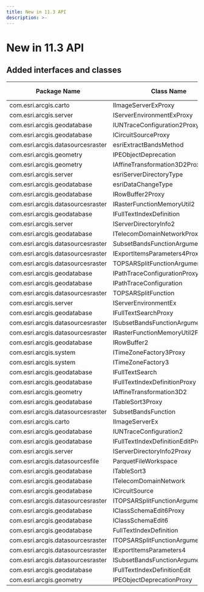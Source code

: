```yaml
---
title: New in 11.3 API 
description: >-
---
```


# New in 11.3 API

## Added interfaces and classes

| Package Name                      | Class Name                         | Class Type |
| --------------------------------- | ---------------------------------- | ---------- |
| com.esri.arcgis.carto             | IImageServerExProxy                | Class      |
| com.esri.arcgis.server            | IServerEnvironmentExProxy          | Class      |
| com.esri.arcgis.geodatabase       | IUNTraceConfiguration2Proxy        | Class      |
| com.esri.arcgis.geodatabase       | ICircuitSourceProxy                | Class      |
| com.esri.arcgis.datasourcesraster | esriExtractBandsMethod             | Interface  |
| com.esri.arcgis.geometry          | IPEObjectDeprecation               | Interface  |
| com.esri.arcgis.geometry          | IAffineTransformation3D2Proxy      | Class      |
| com.esri.arcgis.server            | esriServerDirectoryType            | Interface  |
| com.esri.arcgis.geodatabase       | esriDataChangeType                 | Interface  |
| com.esri.arcgis.geodatabase       | IRowBuffer2Proxy                   | Class      |
| com.esri.arcgis.datasourcesraster | IRasterFunctionMemoryUtil2         | Interface  |
| com.esri.arcgis.geodatabase       | IFullTextIndexDefinition           | Interface  |
| com.esri.arcgis.server            | IServerDirectoryInfo2              | Interface  |
| com.esri.arcgis.geodatabase       | ITelecomDomainNetworkProxy         | Class      |
| com.esri.arcgis.datasourcesraster | SubsetBandsFunctionArguments       | Class      |
| com.esri.arcgis.datasourcesraster | IExportItemsParameters4Proxy       | Class      |
| com.esri.arcgis.datasourcesraster | TOPSARSplitFunctionArguments       | Class      |
| com.esri.arcgis.geodatabase       | IPathTraceConfigurationProxy       | Class      |
| com.esri.arcgis.geodatabase       | IPathTraceConfiguration            | Interface  |
| com.esri.arcgis.datasourcesraster | TOPSARSplitFunction                | Class      |
| com.esri.arcgis.server            | IServerEnvironmentEx               | Interface  |
| com.esri.arcgis.geodatabase       | IFullTextSearchProxy               | Class      |
| com.esri.arcgis.datasourcesraster | ISubsetBandsFunctionArguments      | Interface  |
| com.esri.arcgis.datasourcesraster | IRasterFunctionMemoryUtil2Proxy    | Class      |
| com.esri.arcgis.geodatabase       | IRowBuffer2                        | Interface  |
| com.esri.arcgis.system            | ITimeZoneFactory3Proxy             | Class      |
| com.esri.arcgis.system            | ITimeZoneFactory3                  | Interface  |
| com.esri.arcgis.geodatabase       | IFullTextSearch                    | Interface  |
| com.esri.arcgis.geodatabase       | IFullTextIndexDefinitionProxy      | Class      |
| com.esri.arcgis.geometry          | IAffineTransformation3D2           | Interface  |
| com.esri.arcgis.geodatabase       | ITableSort3Proxy                   | Class      |
| com.esri.arcgis.datasourcesraster | SubsetBandsFunction                | Class      |
| com.esri.arcgis.carto             | IImageServerEx                     | Interface  |
| com.esri.arcgis.geodatabase       | IUNTraceConfiguration2             | Interface  |
| com.esri.arcgis.geodatabase       | IFullTextIndexDefinitionEditProxy  | Class      |
| com.esri.arcgis.server            | IServerDirectoryInfo2Proxy         | Class      |
| com.esri.arcgis.datasourcesfile   | ParquetFileWorkspace               | Class      |
| com.esri.arcgis.geodatabase       | ITableSort3                        | Interface  |
| com.esri.arcgis.geodatabase       | ITelecomDomainNetwork              | Interface  |
| com.esri.arcgis.geodatabase       | ICircuitSource                     | Interface  |
| com.esri.arcgis.datasourcesraster | ITOPSARSplitFunctionArgumentsProxy | Class      |
| com.esri.arcgis.geodatabase       | IClassSchemaEdit6Proxy             | Class      |
| com.esri.arcgis.geodatabase       | IClassSchemaEdit6                  | Interface  |
| com.esri.arcgis.geodatabase       | FullTextIndexDefinition            | Class      |
| com.esri.arcgis.datasourcesraster | ITOPSARSplitFunctionArguments      | Interface  |
| com.esri.arcgis.datasourcesraster | IExportItemsParameters4            | Interface  |
| com.esri.arcgis.datasourcesraster | ISubsetBandsFunctionArgumentsProxy | Class      |
| com.esri.arcgis.geodatabase       | IFullTextIndexDefinitionEdit       | Interface  |
| com.esri.arcgis.geometry          | IPEObjectDeprecationProxy          | Class      |